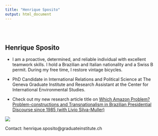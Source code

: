```yaml
---
title: "Henrique Sposito"
output: html_document
---
```


<style type="text/css">
.title {
  display: none;
}

#getting-started img {
  margin-right: 10px;
}

</style>

<div class="row" style="padding-top: 30px;">
<div class="col-sm-6">

# **Henrique Sposito**

- I am a proactive, determined, and reliable individual with excellent teamwork skills. I hold a Brazilian and Italian nationality and a Swiss B permit. During my free time, I restore vintage bicycles.

- PhD Candidate in International Relations and Political Science at The Geneva Graduate Institute and Research Assistant at the Center for International Environmental Studies.

- Check out my new research article title on [Which Amazon Problem? Problem-constructions and Transnationalism in Brazilian Presidential Discourse since 1985 (with Livio Silva-Muller)](https://www.tandfonline.com/doi/full/10.1080/09644016.2023.2220639)

</div>
<div class="col-sm-6">

![](images/picture.jpg)
</a>
</div>

Contact: henrique.sposito@graduateinstitute.ch
